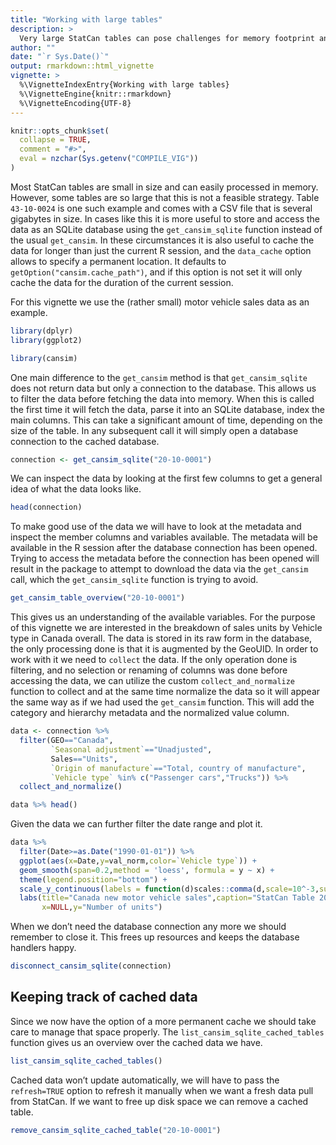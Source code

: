 ```yaml
---
title: "Working with large tables"
description: >
  Very large StatCan tables can pose challenges for memory footprint and performace. We show how to overcome these challenges by accessing the data through an SQLite database connection.
author: ""
date: "`r Sys.Date()`"
output: rmarkdown::html_vignette
vignette: >
  %\VignetteIndexEntry{Working with large tables}
  %\VignetteEngine{knitr::rmarkdown}
  %\VignetteEncoding{UTF-8}
---
```


```r
knitr::opts_chunk$set(
  collapse = TRUE,
  comment = "#>",
  eval = nzchar(Sys.getenv("COMPILE_VIG"))
)
```


Most StatCan tables are small in size and can easily processed in memory. However, some tables are so large that this is not a feasible strategy. Table `43-10-0024` is one such example and comes with a CSV file that is several gigabytes in size. In cases like this it is more useful to store and access the data as an SQLite database using the `get_cansim_sqlite` function instead of the usual `get_cansim`. In these circumstances it is also useful to cache the data for longer than just the current R session, and the `data_cache` option allows to specify a permanent location. It defaults to `getOption("cansim.cache_path")`, and if this option is not set it will only cache the data for the duration of the current session.

For this vignette we use the (rather small) motor vehicle sales data as an example.

```r
library(dplyr)
library(ggplot2)

library(cansim)
```

One main difference to the `get_cansim` method is that `get_cansim_sqlite` does not return data but only a connection to the database. This allows us to filter the data before fetching the data into memory. When this is called the first time it will fetch the data, parse it into an SQLite database, index the main columns. This can take a significant amount of time, depending on the size of the table. In any subsequent call it will simply open a database connection to the cached database.

```r
connection <- get_cansim_sqlite("20-10-0001")
```

We can inspect the data by looking at the first few columns to get a general idea of what the data looks like.

```r
head(connection)
```

To make good use of the data we will have to look at the metadata and inspect the member columns and variables available. The metadata will be available in the R session after the database connection has been opened. Trying to access the metadata before the connection has been opened will result in the package to attempt to download the data via the `get_cansim` call, which the `get_cansim_sqlite` function is trying to avoid.

```r
get_cansim_table_overview("20-10-0001")
```


This gives us an understanding of the available variables. For the purpose of this vignette we are interested in the breakdown of sales units by Vehicle type in Canada overall. The data is stored in its raw form in the database, the only processing done is that it is augmented by the GeoUID. In order to work with it we need to `collect` the data. If the only operation done is filtering, and no selection or renaming of columns was done before accessing the data, we can utilize the custom `collect_and_normalize` function to collect and at the same time normalize the data so it will appear the same way as if we had used the `get_cansim` function. This will add the category and hierarchy metadata and the normalized value column.

```r
data <- connection %>%
  filter(GEO=="Canada",
         `Seasonal adjustment`=="Unadjusted",
         Sales=="Units",
         `Origin of manufacture`=="Total, country of manufacture",
         `Vehicle type` %in% c("Passenger cars","Trucks")) %>%
  collect_and_normalize()

data %>% head()
```


Given the data we can further filter the date range and plot it.

```r
data %>%
  filter(Date>=as.Date("1990-01-01")) %>%
  ggplot(aes(x=Date,y=val_norm,color=`Vehicle type`)) +
  geom_smooth(span=0.2,method = 'loess', formula = y ~ x) +
  theme(legend.position="bottom") +
  scale_y_continuous(labels = function(d)scales::comma(d,scale=10^-3,suffix="k")) +
  labs(title="Canada new motor vehicle sales",caption="StatCan Table 20-10-0001",
       x=NULL,y="Number of units")
```

When we don't need the database connection any more we should remember to close it. This frees up resources and keeps the database handlers happy.

```r
disconnect_cansim_sqlite(connection)
```

## Keeping track of cached data
Since we now have the option of a more permanent cache we should take care to manage that space properly. The `list_cansim_sqlite_cached_tables` function gives us an overview over the cached data we have.

```r
list_cansim_sqlite_cached_tables()
```

Cached data won't update automatically, we will have to pass the `refresh=TRUE` option to refresh it manually when we want a fresh data pull from StatCan. If we want to free up disk space we can remove a cached table.

```r
remove_cansim_sqlite_cached_table("20-10-0001")
```




